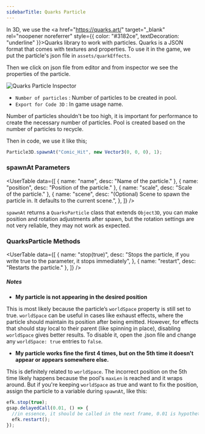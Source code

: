 ```yaml
---
sidebarTitle: Quarks Particle
---
```



<SpecialHeader title="Quarks Particle" />

In 3D, we use the <a href="https://quarks.art/" target="\_blank" rel="noopener noreferrer" style={{ color: "#3182ce", textDecoration: "underline" }}>Quarks library</a> to work with particles. Quarks is a JSON format that comes with textures and properties.
To use it in the game, we put the particle's json file in `assets/quarkEffects`.

Then we click on json file from editor and from inspector we see the properties of the particle.

<Image
  src="/studio-docs/advanced/quarks-a.jpg"
  alt="Quarks Particle Inspector"
  width={500}
  height={300}
  className="mt-6 rounded-xl overflow-hidden"
/>

- `Number of particles` : Number of particles to be created in pool.
- `Export for Code 3D` : In game usage name.

<Callout type="info">
  <p>
    Number of particles shouldn't be too high, it is important for performance
    to create the necessary number of particles. Pool is created based on the
    number of particles to recycle.
  </p>
</Callout>

Then in code, we use it like this;

```js
Particle3D.spawnAt("Comic_Hit", new Vector3(0, 0, 0), 1);
```

### spawnAt Parameters

<UserTable
  data={[
    { name: "name", desc: "Name of the particle." },
    { name: "position", desc: "Position of the particle." },
    { name: "scale", desc: "Scale of the particle." },
    {
      name: "scene",
      desc: "(Optional) Scene to spawn the particle in. It defaults to the current scene.",
    },
  ]}
/>

`spawnAt` returns a `QuarksParticle` class that extends `Object3D`, you can make position and rotation adjustments after spawn, but the rotation settings are not very reliable, they may not work as expected.

### QuarksParticle Methods

<UserTable
  data={[
    {
      name: "stop(true)",
      desc: "Stops the particle, if you write true to the parameter, it stops immediately",
    },
    { name: "restart", desc: "Restarts the particle." },
  ]}
/>

##### Notes

- **My particle is not appearing in the desired position**

This is most likely because the particle’s `worldSpace` property is still set to true.
`worldSpace` can be useful in cases like exhaust effects, where the particle should maintain its position after being emitted.
However, for effects that should stay local to their parent (like spinning in place), disabling `worldSpace` gives better results.
To disable it, open the .json file and change any `worldSpace: true` entries to `false`.

- **My particle works fine the first 4 times, but on the 5th time it doesn't appear or appears somewhere else.**

This is definitely related to `worldSpace`. The incorrect position on the 5th time likely happens because the pool's `maxLen` is reached and it wraps around.
But if you're keeping `worldSpace` as true and want to fix the position, assign the particle to a variable during `spawnAt`, like this:

```js
efk.stop(true);
gsap.delayedCall(0.01, () => {
  //in essence, it should be called in the next frame, 0.01 is hypothetical
  efk.restart();
});
```
